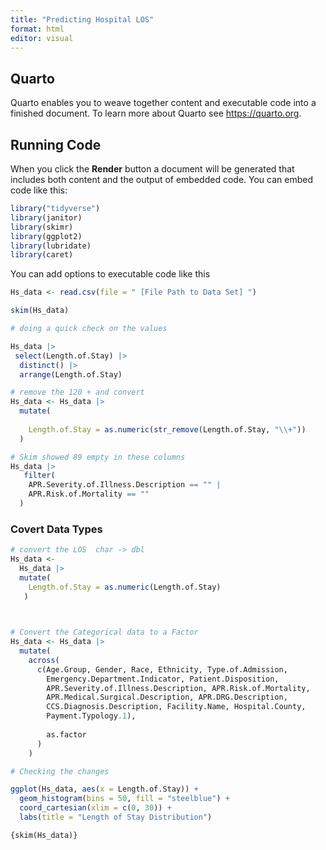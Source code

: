 ```yaml
---
title: "Predicting Hospital LOS" 
format: html
editor: visual
---
```


## Quarto

Quarto enables you to weave together content and executable code into a finished document. To learn more about Quarto see <https://quarto.org>.

## Running Code

When you click the **Render** button a document will be generated that includes both content and the output of embedded code. You can embed code like this:

```r
library("tidyverse")
library(janitor)
library(skimr)
library(ggplot2)
library(lubridate)
library(caret)
```

You can add options to executable code like this

```r

Hs_data <- read.csv(file = " [File Path to Data Set] ")
```

```r
skim(Hs_data) 
```

```r
# doing a quick check on the values

Hs_data |>
 select(Length.of.Stay) |>
  distinct() |>
  arrange(Length.of.Stay)
```

```r
# remove the 120 + and convert
Hs_data <- Hs_data |>
  mutate(
    
    Length.of.Stay = as.numeric(str_remove(Length.of.Stay, "\\+"))
  )
```

```r
# Skim showed 89 empty in these columns
Hs_data |> 
   filter(
    APR.Severity.of.Illness.Description == "" |
    APR.Risk.of.Mortality == ""
  )
```

### Covert Data Types

```r

# convert the LOS  char -> dbl
Hs_data <-
  Hs_data |>
  mutate(
    Length.of.Stay = as.numeric(Length.of.Stay)
   )

  
```

```r
# Convert the Categorical data to a Factor
Hs_data <- Hs_data |>
  mutate(
    across(
      c(Age.Group, Gender, Race, Ethnicity, Type.of.Admission,
        Emergency.Department.Indicator, Patient.Disposition,
        APR.Severity.of.Illness.Description, APR.Risk.of.Mortality,
        APR.Medical.Surgical.Description, APR.DRG.Description,
        CCS.Diagnosis.Description, Facility.Name, Hospital.County,
        Payment.Typology.1),
      
        as.factor
      )
    )

```

```r
# Checking the changes 
```

```r
ggplot(Hs_data, aes(x = Length.of.Stay)) +
  geom_histogram(bins = 50, fill = "steelblue") +
  coord_cartesian(xlim = c(0, 30)) +
  labs(title = "Length of Stay Distribution")

```

`{skim(Hs_data)}`
